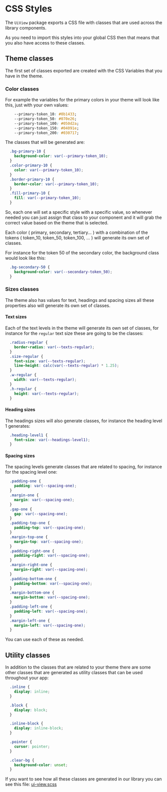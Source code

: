 # CSS Styles

The `UiView` package exports a CSS file with classes that are used across the library components.

As you need to import this styles into your global CSS then that means that you also have access to these classes.

## Theme classes

The first set of classes exported are created with the CSS Variables that you have in the theme. 

### Color classes

For example the variables for the primary colors in your theme will look like this, just with your own values:

```css
    --primary-token_10: #0b1433;
    --primary-token_50: #070e26;
    --primary-token_100: #050d2a;
    --primary-token_150: #04091e;
    --primary-token_200: #030717;
```

The classes that will be generated are:

```css
  .bg-primary-10 {
    background-color: var(--primary-token_10);
  }
  .color-primary-10 {
    color: var(--primary-token_10);
  }
  .border-primary-10 {
    border-color: var(--primary-token_10);
  }
  .fill-primary-10 {
    fill: var(--primary-token_10);
  }
```

So, each one will set a specific style with a specific value, so whenever needed you can just assign that class to your component and it will grab the correct value based on the theme that is selected.

Each color ( primary, secondary, tertiary... ) with a combination of the tokens ( token_10, token_50, token_100, ... ) will generate its own set of classes.


For instance for the token 50 of the secondary color, the background class would look like this:

```css
  .bg-secondary-50 {
    background-color: var(--secondary-token_50);
  }
```

### Sizes classes
The theme also has values for text, headings and spacing sizes all these properties also will generate its own set of classes.

#### Text sizes 

Each of the text levels in the theme will generate its own set of classes, for instance for the `regular` text size these are going to be the classes:

```css
  .radius-regular {
    border-radius: var(--texts-regular);
  }
  .size-regular {
    font-size: var(--texts-regular);
    line-height: calc(var(--texts-regular) * 1.25);
  }
  .w-regular {
    width: var(--texts-regular);
  }
  .h-regular {
    height: var(--texts-regular);
  }
```

#### Heading sizes

The headings sizes will also generate classes, for instance the heading level 1 generates:

```css
  .heading-level1 {
    font-size: var(--headings-level1);
  }
```

#### Spacing sizes

The spacing levels generate classes that are related to spacing, for instance for the spacing level one:

```css
  .padding-one {
    padding: var(--spacing-one);
  }
  .margin-one {
    margin: var(--spacing-one);
  }
  .gap-one {
    gap: var(--spacing-one);
  }
  .padding-top-one {
    padding-top: var(--spacing-one);
  }
  .margin-top-one {
    margin-top: var(--spacing-one);
  }
  .padding-right-one {
    padding-right: var(--spacing-one);
  }
  .margin-right-one {
    margin-right: var(--spacing-one);
  }
  .padding-bottom-one {
    padding-bottom: var(--spacing-one);
  }
  .margin-bottom-one {
    margin-bottom: var(--spacing-one);
  }
  .padding-left-one {
    padding-left: var(--spacing-one);
  }
  .margin-left-one {
    margin-left: var(--spacing-one);
  }
```

You can use each of these as needed.

## Utility classes

In addition to the classes that are related to your theme there are some other classes that are generated as utility classes that can be used throughout your app:

```css
  .inline {
    display: inline;
  }

  .block {
    display: block;
  }

  .inline-block {
    display: inline-block;
  }

  .pointer {
    cursor: pointer;
  }

  .clear-bg {
    background-color: unset;
  }
```

If you want to see how all these classes are generated in our library you can see this file: [ui-view.scss](https://github.com/inavac182/uireact/blob/main/packages/view/src/ui-view.scss)
